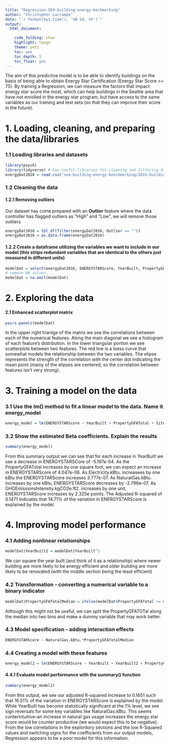 ```yaml
---
title: "Regression-SEA-building-energy-bechmarking"
author: "Christopher Lacrampe"
date: "`r format(Sys.time(), '%B %d, %Y')`"
output: 
  html_document:

    code_folding: show
    highlight: tango
    theme: yeti
    toc: yes
    toc_depth: 5
    toc_float: yes
---
```


The aim of this predictive model is to be able to identify buildings on the basis of being able to obtain Energy Star Certification (Energy Star Score >= 75). By training a Regression, we can measure the factors that impact energy star score the most, which can help buildings in the Seattle area that have not enrolled in the energy star program, but have access to the same variables as our training and test sets (so that they can improve their score in the future).

# 1. Loading, cleaning, and preparing the data/libraries

### 1.1 Loading libraries and datasets

```r
library(psych)
library(tidyverse) # has useful libraries for cleaning and filtering data
energyDat2016 = read.csv("sea-building-energy-benchmarking/2015-building-energy-benchmarking.csv", stringsAsFactors = FALSE)
```

### 1.2 Cleaning the data

#### 1.2.1 Removing outliers
Our dataset has come prepared with an **Outlier** feature where the data controller has flagged outliers as "High" and "Low", we will remove those outliers

```r
energyDat2016 = tbl_df(filter(energyDat2016, Outlier == ""))
energyDat2016 = as.data.frame(energyDat2016)
```

#### 1.2.2 Create a dataframe utilizing the variables we want to include in our model (this strips redundant variables that are identical to the others just measured in different units)

```r
modelDat = select(energyDat2016, ENERGYSTARScore, YearBuilt, PropertyGFATotal, SiteEUIWN.kBtu.sf., Electricity.kBtu., NaturalGas.kBtu., GHGEmissionsIntensity.kgCO2e.ft2.)
# remove NA values
modelDat = na.omit(modelDat)
```

# 2. Exploring the data

#### 2.1 Enhanced scatterplot matrix

```r
pairs.panels(modelDat)
```

In the upper right trianlge of the matrix we see the correlations between each of the numerical features. Along the main diagonal we see a histogram of each feature's distribution. In the lower triangular portion we see scatterplots between two features. The red line is a loess curve that somewhat models the relationship between the two variables. The elipse represents the strength of the correlation with the center dot indicating the mean point (mainy of the elipses are centered, so the correlation between features isn't very strong).

# 3. Training a model on the data

### 3.1 Use the lm() method to fit a linear model to the data. Name it energy_model

```r
energy_model = lm(ENERGYSTARScore ~ YearBuilt + PropertyGFATotal + SiteEUIWN.kBtu.sf. + Electricity.kBtu. + NaturalGas.kBtu. + GHGEmissionsIntensity.kgCO2e.ft2., data = modelDat)
```

### 3.2 Show the estimated Beta coefficients. Explain the results

```r
summary(energy_model)
```

From this summary output we can see that for each increase in YearBuilt we see a decrease in ENERGYSTARSCore of -5.197e-04. As the PropertyGFATotal increases by one square foot, we can expect an increase in ENERGYSTARScore of 4.047e-06. As Electricity.kBtu. increasees by one kBtu the ENERGYSTARScore increases 3.777e-07. As NaturalGas.kBtu. increases by one kBtu, ENERGYSTARScore decreases by -2.796e-07. As GHGEmissionsIntensity.kgCO2e.ft2. increases by one unit, ENERGYSTARScore increases by 2.325e points. The Adjusted R-squared of 0.1471 indicates that 14.71% of the variation in ENERGYSTARScore is explained by the model.

# 4. Improving model performance

### 4.1 Adding nonlinear relationships

```r
modelDat$YearBuilt2 = modelDat$YearBuilt^2
```

We can square the year built (and think of it as a relationship) where newer building are more likely to be energy efficient and older building are more likely to be renovated (with the middle section being the least efficient)

### 4.2 Transformation - converting a numerical variable to a binary indicator

```r
modelDat$PropertyGFATotalMedian = ifelse(modelDat$PropertyGFATotal >= median(modelDat$PropertyGFATotal), 1, 0)
```

Although this might not be useful, we can split the PropertyGFATOTal along the median into two bins and make a dummy variable that may work better.

### 4.3 Model specification - adding interaction effects

```r
ENERGYSTARScore ~ NaturalGas.kBtu.*PropertyGFATotalMedian
```

### 4.4 Creating a model with these features

```r
energy_model2 = lm(ENERGYSTARScore ~ YearBuilt + YearBuilt2 + PropertyGFATotal + SiteEUIWN.kBtu.sf. + Electricity.kBtu. + NaturalGas.kBtu.*PropertyGFATotalMedian + GHGEmissionsIntensity.kgCO2e.ft2., data = modelDat)
```

#### 4.4.1 Evaluate model performance with the summary() function

```r
summary(energy_model2)
```

From this output, we see our adjusted R-squared increase to 0.1651 such that 16.51% of the variation in ENERGYSTARScore is explained by the model. While YearBuilt has become statistically significant at the 1% level, we see sign reversals for some key variables like NaturalGas.kBtu. This seems conterintuitive--an increase in natural gas usage increases the energy star score would be counter productive (we would expect this to be negative). From the low correlations in the exploritory sections and the low R-Squared values and switching signs for the coefficients from our output models, Regression appears to be a poor model for this information. 


